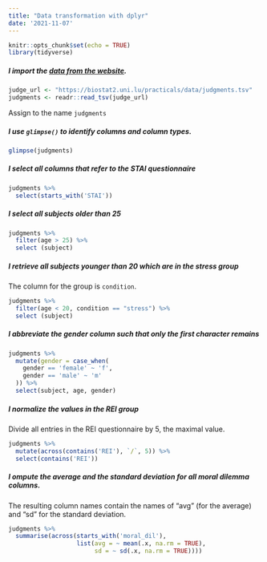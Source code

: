 ```yaml
---
title: "Data transformation with dplyr"
date: '2021-11-07'
---
```



```r
knitr::opts_chunk$set(echo = TRUE)
library(tidyverse)
```

##### I import the [data from the website](  https://biostat2.uni.lu/practicals/data/judgments.tsv). 
```r
judge_url <- "https://biostat2.uni.lu/practicals/data/judgments.tsv"
judgments <- readr::read_tsv(judge_url)
```
Assign to the name `judgments`


##### I use `glimpse()` to identify columns and column types.
```r
glimpse(judgments)
```

##### I select all columns that refer to the STAI questionnaire
```r
judgments %>%
  select(starts_with('STAI'))
```

##### I select all subjects older than 25
```r
judgments %>%
  filter(age > 25) %>%
  select (subject)
```

##### I retrieve all subjects younger than 20 which are in the stress group
The column for the group is `condition`.
```r
judgments %>%
  filter(age < 20, condition == "stress") %>%
  select (subject)
```

##### I abbreviate the gender column such that only the first character remains
```r
judgments %>%
  mutate(gender = case_when(
    gender == 'female' ~ 'f',
    gender == 'male' ~ 'm'
  )) %>%
  select(subject, age, gender)
```

##### I normalize the values in the REI group
Divide all entries in the REI questionnaire by 5, the maximal value.
```r
judgments %>%
  mutate(across(contains('REI'), `/`, 5)) %>%
  select(contains('REI'))
```

##### I ompute the average and the standard deviation for all moral dilemma columns. 
The resulting column names contain the names of "avg" (for the average) and "sd"
for the standard deviation. 
```r
judgments %>%
  summarise(across(starts_with('moral_dil'), 
                   list(avg = ~ mean(.x, na.rm = TRUE),
                        sd = ~ sd(.x, na.rm = TRUE))))
```

